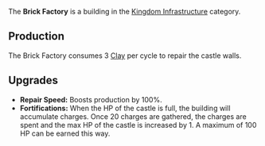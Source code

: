 {{Infobox building
| name = Brick Factory
| image = [[File:Brick_factory.png]]
| category = Kingdom Infrastructure
| cycle = 4s
| capacity = N/A
| build_cost = 70 [[Wood]], 70 [[Clay]]
| description = Repairs the castle walls.
}}

The '''Brick Factory''' is a building in the [[Kingdom Infrastructure]] category.

== Production ==
The Brick Factory consumes 3 [[Clay]] per cycle to repair the castle walls.

== Upgrades ==
* '''Repair Speed:''' Boosts production by 100%.
* '''Fortifications:''' When the HP of the castle is full, the building will accumulate charges. Once 20 charges are gathered, the charges are spent and the max HP of the castle is increased by 1. A maximum of 100 HP can be earned this way.
